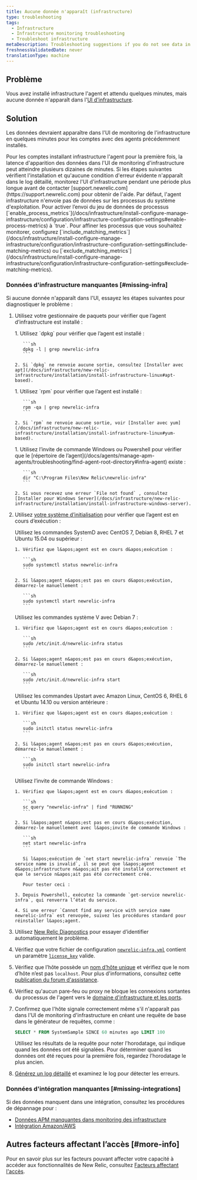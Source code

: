 ```yaml
---
title: Aucune donnée n'apparaît (infrastructure)
type: troubleshooting
tags:
  - Infrastructure
  - Infrastructure monitoring troubleshooting
  - Troubleshoot infrastructure
metaDescription: Troubleshooting suggestions if you do not see data in the New Relic infrastructure UI.
freshnessValidatedDate: never
translationType: machine
---
```


## Problème

Vous avez installé infrastructure l&apos;agent et attendu quelques minutes, mais aucune donnée n&apos;apparaît dans l&apos;[UI d&apos;infrastructure](/docs/infrastructure/infrastructure-ui-pages/infra-ui-overview).

## Solution

Les données devraient apparaître dans l&apos;UI de monitoring de l&apos;infrastructure en quelques minutes pour les comptes avec des agents précédemment installés.

<Callout variant="important">
  Pour les comptes installant infrastructure l&apos;agent pour la première fois, la latence d&apos;apparition des données dans l&apos;UI de monitoring d&apos;infrastructure peut atteindre plusieurs dizaines de minutes. Si les étapes suivantes vérifient l&apos;installation et qu&apos;aucune condition d&apos;erreur évidente n&apos;apparaît dans le log détaillé, monitorez l&apos;UI d&apos;infrastructure pendant une période plus longue avant de contacter [support.newrelic.com](https://support.newrelic.com) pour obtenir de l&apos;aide.
</Callout>

<Callout variant="important">
  Par défaut, l&apos;agent infrastructure n&apos;envoie pas de données sur les processus du système d&apos;exploitation. Pour activer l’envoi du jeu de données de processus [`enable_process_metrics`](/docs/infrastructure/install-configure-manage-infrastructure/configuration/infrastructure-configuration-settings#enable-process-metrics) à `true`. Pour affiner les processus que vous souhaitez monitorer, configurez [`include_matching_metrics`](/docs/infrastructure/install-configure-manage-infrastructure/configuration/infrastructure-configuration-settings#include-matching-metrics) ou [`exclude_matching_metrics`](/docs/infrastructure/install-configure-manage-infrastructure/configuration/infrastructure-configuration-settings#exclude-matching-metrics).
</Callout>

### Données d&apos;infrastructure manquantes [#missing-infra]

Si aucune donnée n&apos;apparaît dans l&apos;UI, essayez les étapes suivantes pour diagnostiquer le problème :

1. Utilisez votre gestionnaire de paquets pour vérifier que l’agent d’infrastructure est installé :

   <CollapserGroup>
     <Collapser id="apt-install-verify" title="Vérifier l'installation pour apt (Debian ou Ubuntu)">
       1. Utilisez `dpkg` pour vérifier que l’agent est installé :

          ```sh
          dpkg -l | grep newrelic-infra
          ```

       2. Si `dpkg` ne renvoie aucune sortie, consultez [Installer avec apt](/docs/infrastructure/new-relic-infrastructure/installation/install-infrastructure-linux#apt-based).
     </Collapser>

     <Collapser id="yum-install-verify" title="Vérifier l'installation pour yum (Amazon Linux, CentOS ou RHEL)">
       1. Utilisez `rpm` pour vérifier que l’agent est installé :

          ```sh
          rpm -qa | grep newrelic-infra
          ```

       2. Si `rpm` ne renvoie aucune sortie, voir [Installer avec yum](/docs/infrastructure/new-relic-infrastructure/installation/install-infrastructure-linux#yum-based).
     </Collapser>

     <Collapser id="windows-install-verify" title="Vérifier l'installation pour Windows Server">
       1. Utilisez l’invite de commande Windows ou Powershell pour vérifier que le [répertoire de l’agent](/docs/agents/manage-apm-agents/troubleshooting/find-agent-root-directory#infra-agent) existe :

          ```sh
          dir "C:\Program Files\New Relic\newrelic-infra"
          ```

       2. Si vous recevez une erreur `File not found` , consultez [Installer pour Windows Server](/docs/infrastructure/new-relic-infrastructure/installation/install-infrastructure-windows-server).
     </Collapser>
   </CollapserGroup>

2. Utilisez [votre système d’initialisation](/docs/infrastructure/new-relic-infrastructure/configuration/start-stop-restart-check-infrastructure-agent-status#init-system) pour vérifier que l’agent est en cours d’exécution :

   <CollapserGroup>
     <Collapser id="systemd-verify-status" title="Vérifier le statut avec SystemD">
       Utilisez les commandes SystemD avec CentOS 7, Debian 8, RHEL 7 et Ubuntu 15.04 ou supérieur :

       1. Vérifiez que l&apos;agent est en cours d&apos;exécution :

          ```sh
          sudo systemctl status newrelic-infra
          ```

       2. Si l&apos;agent n&apos;est pas en cours d&apos;exécution, démarrez-le manuellement :

          ```sh
          sudo systemctl start newrelic-infra
          ```
     </Collapser>

     <Collapser id="systemv-verify-status" title="Vérifier le statut avec le système V">
       Utilisez les commandes système V avec Debian 7 :

       1. Vérifiez que l&apos;agent est en cours d&apos;exécution :

          ```sh
          sudo /etc/init.d/newrelic-infra status
          ```

       2. Si l&apos;agent n&apos;est pas en cours d&apos;exécution, démarrez-le manuellement :

          ```sh
          sudo /etc/init.d/newrelic-infra start
          ```
     </Collapser>

     <Collapser id="upstart-verify-status" title="Vérifier le statut avec Upstart">
       Utilisez les commandes Upstart avec Amazon Linux, CentOS 6, RHEL 6 et Ubuntu 14.10 ou version antérieure :

       1. Vérifiez que l&apos;agent est en cours d&apos;exécution :

          ```sh
          sudo initctl status newrelic-infra
          ```

       2. Si l&apos;agent n&apos;est pas en cours d&apos;exécution, démarrez-le manuellement :

          ```sh
          sudo initctl start newrelic-infra
          ```
     </Collapser>

     <Collapser id="windows-verify-status" title="Vérifier l'état avec Windows">
       Utilisez l’invite de commande Windows :

       1. Vérifiez que l&apos;agent est en cours d&apos;exécution :

          ```sh
          sc query "newrelic-infra" | find "RUNNING"
          ```

       2. Si l&apos;agent n&apos;est pas en cours d&apos;exécution, démarrez-le manuellement avec l&apos;invite de commande Windows :

          ```sh
          net start newrelic-infra
          ```

          Si l&apos;exécution de `net start newrelic-infra` renvoie `The service name is invalid`, il se peut que l&apos;agent d&apos;infrastructure n&apos;ait pas été installé correctement et que le service n&apos;ait pas été correctement créé.

          Pour tester ceci :

       3. Depuis Powershell, exécutez la commande `get-service newrelic-infra`, qui renverra l’état du service.

       4. Si une erreur `Cannot find any service with service name newrelic-infra` est renvoyée, suivez les procédures standard pour réinstaller l&apos;agent.
     </Collapser>
   </CollapserGroup>

3. Utilisez [New Relic Diagnostics](/docs/agents/manage-apm-agents/troubleshooting/new-relic-diagnostics) pour essayer d’identifier automatiquement le problème.

4. Vérifiez que votre fichier de configuration [`newrelic-infra.yml`](/docs/infrastructure/new-relic-infrastructure/configuration/configure-infrastructure-agent#config-file) contient un paramètre [`license_key`](/docs/infrastructure/new-relic-infrastructure/configuration/configure-infrastructure-agent#conf-license_key) valide.

5. Vérifiez que l’hôte possède un [nom d’hôte unique](/docs/infrastructure/new-relic-infrastructure/getting-started/compatibility-requirements-new-relic-infrastructure#hostname) et vérifiez que le nom d’hôte n’est pas `localhost`. Pour plus d&apos;informations, consultez cette [publication du forum d&apos;assistance](https://discuss.newrelic.com/t/relic-solution-a-common-reason-for-a-host-failing-to-show-up-in-the-infrastructure-dashboard/53031).

6. Vérifiez qu&apos;aucun pare-feu ou proxy ne bloque les connexions sortantes du processus de l&apos;agent vers le [domaine d&apos;infrastructure et les ports](/docs/apm/new-relic-apm/getting-started/networks#infrastructure).

7. Confirmez que l&apos;hôte signale correctement même s&apos;il n&apos;apparaît pas dans l&apos;UI de monitoring d&apos;infrastructure en créant une requête de base dans le générateur de requêtes, comme :

   ```sql
   SELECT * FROM SystemSample SINCE 60 minutes ago LIMIT 100
   ```

   Utilisez les résultats de la requête pour noter l&apos;horodatage, qui indique quand les données ont été signalées. Pour déterminer quand les données ont été reçues pour la première fois, regardez l’horodatage le plus ancien.

8. [Générez un log détaillé](/docs/infrastructure/new-relic-infrastructure/troubleshooting/generating-logs-troubleshooting-infrastructure) et examinez le log pour détecter les erreurs.

### Données d&apos;intégration manquantes [#missing-integrations]

Si des données manquent dans une intégration, consultez les procédures de dépannage pour :

* [Données APM manquantes dans monitoring des infrastructure](/docs/infrastructure/new-relic-infrastructure/troubleshooting/apm-data-missing-infrastructure)
* [Intégration Amazon/AWS](/docs/infrastructure/amazon-integrations/troubleshooting/no-data-appears-amazonaws-integrations)

## Autres facteurs affectant l’accès [#more-info]

Pour en savoir plus sur les facteurs pouvant affecter votre capacité à accéder aux fonctionnalités de New Relic, consultez [Facteurs affectant l&apos;accès](/docs/accounts/accounts-billing/general-account-settings/factors-affecting-access-features-data).